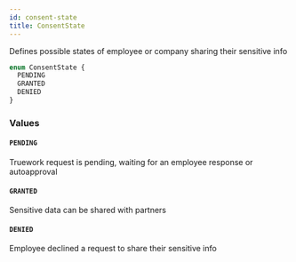 ```yaml
---
id: consent-state
title: ConsentState
---
```


Defines possible states of employee or company sharing their sensitive info

```graphql
enum ConsentState {
  PENDING
  GRANTED
  DENIED
}
```

### Values

#### `PENDING`

Truework request is pending, waiting for an employee response or autoapproval

#### `GRANTED`

Sensitive data can be shared with partners

#### `DENIED`

Employee declined a request to share their sensitive info
